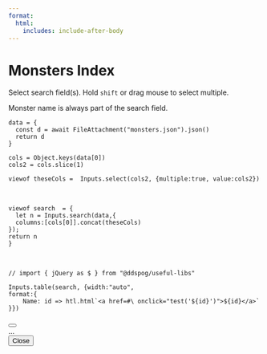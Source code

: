 ---
format: 
  html:
    includes: include-after-body
---

```{=html}

	<script src="https://code.jquery.com/jquery-3.6.0.min.js"></script>
<!--     <link href="https://cdn.jsdelivr.net/npm/bootstrap@5.2.3/dist/css/bootstrap.min.css" rel="stylesheet" integrity="sha384-rbsA2VBKQhggwzxH7pPCaAqO46MgnOM80zW1RWuH61DGLwZJEdK2Kadq2F9CUG65" crossorigin="anonymous">
    <script src="https://cdn.jsdelivr.net/npm/bootstrap@5.2.3/dist/js/bootstrap.min.js" integrity="sha384-cuYeSxntonz0PPNlHhBs68uyIAVpIIOZZ5JqeqvYYIcEL727kskC66kF92t6Xl2V" crossorigin="anonymous"></script> -->


```
# Monsters Index

Select search field(s). Hold `shift` or drag mouse to select multiple. 

Monster name is always part of the search field. 

```{ojs}
data = {
  const d = await FileAttachment("monsters.json").json()
  return d
}
```

```{ojs}
cols = Object.keys(data[0])
cols2 = cols.slice(1)
```

```{ojs}
viewof theseCols =  Inputs.select(cols2, {multiple:true, value:cols2})
```

<br>

```{ojs}
viewof search  = {
  let n = Inputs.search(data,{
  columns:[cols[0]].concat(theseCols)
});
return n
}
```

<br>

<!-- ::: {.column-screen}
```{ojs}
viewof theseStats = Inputs.checkbox(["Armor Class", "Hit Dice", "Attacks", "Damage","Movement","No. Appearing","Save","Morale","Treasure Type","XP"])
```
::: -->

::: {.column-screen .table-responsive}
```{ojs}
// import { jQuery as $ } from "@ddspog/useful-libs"

Inputs.table(search, {width:"auto",
format:{
    Name: id => htl.html`<a href=#\ onclick="test('${id}')">${id}</a>`
}})

```

::: 


```{=html}
<script>

function my_modal(name){
    $(document).ready(function() {
        $.get("monstersAll.html", function(data) {
            var content = $(data).find("[data-tag='" + name + "']").html();
            $("#my").html(content);
        });
    });}
</script>

<div id="my"> </div>

```


```{=html}

<script>

function getMonsterContent(tag) {
  var monsters = document.querySelectorAll('.monster[data-tag*="' + tag + '"], .monster[data-tag2*="' + tag + '"]');
  var content = "";
  for (var i = 0; i < monsters.length; i++) {
    content += monsters[i].innerHTML;
  }
  return content;
}

function test(name){
$(document).ready(function() {
    $.get('monstersAll.html', function(data) {
      var content = $(data).find("[data-tag='" + name + "'], [data-tag2='" + name + "'], [data-tag3='" + name + "']").html();// $(data).find("[data-tag='" + name + "']", "[data-tag2='" + name + "']").html();
      $('#myModal .modal-body').html(content);
      $('#myModal').modal('show');
    });
    }
);}
</script>

<!-- Modal -->
<div class="modal fade" id="myModal" tabindex="-1" aria-labelledby="exampleModalLabel" aria-hidden="true">
  <div class="modal-dialog modal-dialog-centered modal-dialog-scrollable modal-lg">
    <div class="modal-content">
      <div class="modal-header">
        <h5 class="modal-title" id="exampleModalLabel"> </h5>
        <button type="button" class="btn-close" data-bs-dismiss="modal" aria-label="Close"></button>
      </div>
      <div class="modal-body" id="modal-text">
        ...
      </div>
      <div class="modal-footer">
        <button type="button" class="btn btn-secondary" data-bs-dismiss="modal">Close</button>
      </div>
    </div>
  </div>
</div>


```